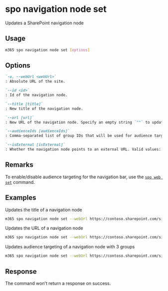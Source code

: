 
# spo navigation node set

Updates a SharePoint navigation node

## Usage

```sh
m365 spo navigation node set [options]
```

## Options

```md defintion-list
`-u, --webUrl <webUrl>`
: Absolute URL of the site.

`--id <id>`
: Id of the navigation node.

`--title [title]`
: New title of the navigation node.

`--url [url]`
: New URL of the navigation node. Specify an empty string `""` to update the navigation label to a linkless label.

`--audienceIds [audienceIds]`
: Comma-separated list of group IDs that will be used for audience targeting. Speficy an empty string `""` to clear this value. The limit is 10 ids per navigation node.

`--isExternal [isExternal]`
: Whether the navigation node points to an external URL. Valid values: `true` or `false`.
```

<Global />

## Remarks

To enable/disable audience targeting for the navigation bar, use the [`spo web set`](../web/web-set.mdx) command.

## Examples

Updates the title of a navigation node

```sh
m365 spo navigation node set --webUrl https://contoso.sharepoint.com/sites/marketing --id 2209 --title "Pictures"
```

Updates the URL of a navigation node

```sh
m365 spo navigation node set --webUrl https://contoso.sharepoint.com/sites/marketing --id 2209 --url "https://www.microsoft.com" --isExternal true
```

Updates audience targeting of a navigation node with 3 groups

```sh
m365 spo navigation node set --webUrl https://contoso.sharepoint.com/sites/marketing --id 2209 --audienceIds "61f78c73-f71a-471e-a3b9-15daa936e200,9524e6b4-e663-44fe-b179-210c963e37e7,c42b8756-494d-4141-a575-45f01320e26a"
```

## Response

The command won't return a response on success.
